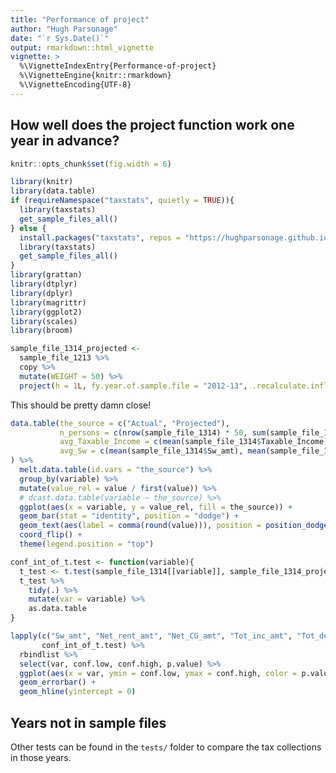 ```yaml
---
title: "Performance of project"
author: "Hugh Parsonage"
date: "`r Sys.Date()`"
output: rmarkdown::html_vignette
vignette: >
  %\VignetteIndexEntry{Performance-of-project}
  %\VignetteEngine{knitr::rmarkdown}
  %\VignetteEncoding{UTF-8}
---
```


## How well does the project function work one year in advance?

```r
knitr::opts_chunk$set(fig.width = 6)
```

```r
library(knitr)
library(data.table)
if (requireNamespace("taxstats", quietly = TRUE)){
  library(taxstats)
  get_sample_files_all()
} else {
  install.packages("taxstats", repos = "https://hughparsonage.github.io/drat/", type = "source")
  library(taxstats)
  get_sample_files_all()
}
library(grattan)
library(dtplyr)
library(dplyr)
library(magrittr)
library(ggplot2)
library(scales)
library(broom)
```

```r
sample_file_1314_projected <- 
  sample_file_1213 %>%
  copy %>%
  mutate(WEIGHT = 50) %>%
  project(h = 1L, fy.year.of.sample.file = "2012-13", .recalculate.inflators = TRUE) %>% .[]
```

This should be pretty damn close!

```r
data.table(the_source = c("Actual", "Projected"),
           n_persons = c(nrow(sample_file_1314) * 50, sum(sample_file_1314_projected$WEIGHT)), 
           avg_Taxable_Income = c(mean(sample_file_1314$Taxable_Income), mean(sample_file_1314_projected$Taxable_Income)),
           avg_Sw = c(mean(sample_file_1314$Sw_amt), mean(sample_file_1314_projected$Sw_amt))
) %>% 
  melt.data.table(id.vars = "the_source") %>%
  group_by(variable) %>%
  mutate(value_rel = value / first(value)) %>%
  # dcast.data.table(variable ~ the_source) %>%
  ggplot(aes(x = variable, y = value_rel, fill = the_source)) + 
  geom_bar(stat = "identity", position = "dodge") + 
  geom_text(aes(label = comma(round(value))), position = position_dodge(width = 0.9), hjust = 1.02) + 
  coord_flip() + 
  theme(legend.position = "top")
```

```r
conf_int_of_t.test <- function(variable){
  t_test <- t.test(sample_file_1314[[variable]], sample_file_1314_projected[[variable]])
  t_test %>%
    tidy(.) %>%
    mutate(var = variable) %>%
    as.data.table
}

lapply(c("Sw_amt", "Net_rent_amt", "Net_CG_amt", "Tot_inc_amt", "Tot_ded_amt", "Taxable_Income"), 
       conf_int_of_t.test) %>%
  rbindlist %>%
  select(var, conf.low, conf.high, p.value) %>%
  ggplot(aes(x = var, ymin = conf.low, ymax = conf.high, color = p.value > 0.05)) + 
  geom_errorbar() + 
  geom_hline(yintercept = 0)
```

## Years not in sample files

Other tests can be found in the `tests/` folder to compare the tax collections in those years. 






